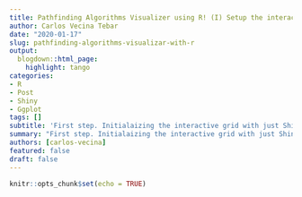 ```yaml
---
title: Pathfinding Algorithms Visualizer using R! (I) Setup the interactive grid.
author: Carlos Vecina Tebar
date: "2020-01-17"
slug: pathfinding-algorithms-visualizar-with-r
output:
  blogdown::html_page:
    highlight: tango
categories:
- R
- Post
- Shiny
- Ggplot
tags: []
subtitle: 'First step. Initialaizing the interactive grid with just Shiny and Ggplot. Setup some kind of randomwalker algorithm.'
summary: "First step. Initialaizing the interactive grid with just Shiny and Ggplot. Setup some kind of randomwalker algorithm."
authors: [carlos-vecina]
featured: false
draft: false
---
```


```r
knitr::opts_chunk$set(echo = TRUE)
```

